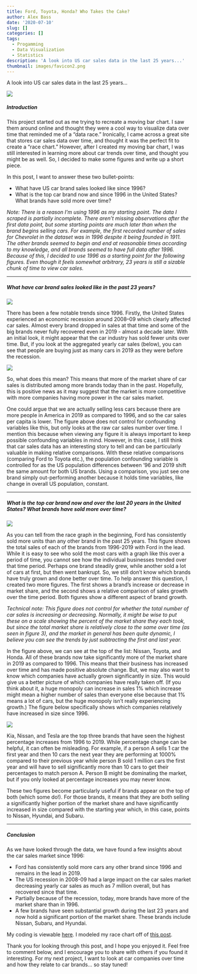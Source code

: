 ```yaml
---
title: Ford, Toyota, Honda? Who Takes the Cake?
author: Alex Bass
date: '2020-07-10'
slug: []
categories: []
tags:
  - Progamming
  - Data Visualization
  - Statistics
description: 'A look into US car sales data in the last 25 years...'
thumbnail: images/favicon2.png
---
```

A look into US car sales data in the last 25 years...

![](https://media.giphy.com/media/rUE9CTmsYMbbOz2MqD/giphy.gif#center)

##### Introduction

This project started out as me trying to recreate a moving bar chart. I saw them around online and thought they were a cool way to visualize data over time that reminded me of a "data race." Ironically, I came across a great site that stores car sales data over time, and thought it was the perfect fit to create a "race chart." However, after I created my moving bar chart, I was still interested in learning more about car trends over time, and thought you might be as well. So, I decided to make some figures and write up a short piece.

In this post, I want to answer these two bullet-points:

* What have US car brand sales looked like since 1996?
* What is the top car brand now and since 1996 in the United States? What brands have sold more over time?

*Note: There is a reason I'm using 1996 as my starting point. The data I scraped is partially incomplete. There aren't missing observations after the first data point, but some starting points are much later than when the brand begins selling cars. For example, the first recorded number of sales for Chevrolet in the dataset was in 1996 despite it being founded in 1911. The other brands seemed to begin and end at reasonable times according to my knowledge, and all brands seemed to have full data after 1996. Because of this, I decided to use 1996 as a starting point for the following figures. Even though it feels somewhat arbitrary, 23 years is still a sizable chunk of time to view car sales.*

-----------------------------------

##### What have car brand sales looked like in the past 23 years?

![](/./about_files/brand_over_time.png#center)

There has been a few notable trends since 1996. Firstly, the United States experienced an economic recession around 2008–09 which clearly affected car sales. Almost every brand dropped in sales at that time and some of the big brands never fully recovered even in 2019 - almost a decade later. With an initial look, it might appear that the car industry has sold fewer units over time. But, if you look at the aggregated yearly car sales (below), you can see that people are buying just as many cars in 2019 as they were before the recession.

![](/./about_files/yearly_sales_over_time.png#center)

So, what does this mean? This means that more of the market share of car sales is distributed among more brands today than in the past. Hopefully, this is positive news as it may suggest that the market is more competitive with more companies having more power in the car sales market.

One could argue that we are actually selling less cars because there are more people in America in 2019 as compared to 1996, and so the car sales per capita is lower. The figure above does not control for confounding variables like this, but only looks at the raw car sales number over time. I mention this because when viewing any figure it is always important to keep possible confounding variables in mind. However, in this case, I still think that car sales data has an interesting story to tell and can be particularly valuable in making relative comparisons. With these relative comparisons (comparing Ford to Toyota etc.), the population confounding variable is controlled for as the US population differences between '96 and 2019 shift the same amount for both US brands. Using a comparison, you just see one brand simply out-performing another because it holds time variables, like change in overall US population, constant.

-----------------------------------

##### What is the top car brand now and over the last 20 years in the United States? What brands have sold more over time?

![](/./about_files/total_sales.png#center)

As you can tell from the race graph in the beginning, Ford has consistently sold more units than any other brand in the past 25 years. This figure shows the total sales of each of the brands from 1996-2019 with Ford in the lead. While it is easy to see who sold the most cars with a graph like this over a period of time, you cannot see how the individual businesses trended over that time period. Perhaps one brand steadily grew, while another sold a lot of cars at first, but then went bankrupt. So, we still don't know which brands have truly grown and done better over time. To help answer this question, I created two more figures. The first shows a brand's increase or decrease in market share, and the second shows a relative comparison of sales growth over the time period. Both figures show a different aspect of brand growth.

*Technical note: This figure does not control for whether the total number of car sales is increasing or decreasing. Normally, it might be wise to put these on a scale showing the percent of the market share they each took, but since the total market share is relatively close to the same over time (as seen in figure 3), and the market in general has been quite dynamic, I believe you can see the trends by just subtracting the first and last year.*

In the figure above, we can see at the top of the list: Nissan, Toyota, and Honda. All of these brands now take significantly more of the market share in 2019 as compared to 1996. This means that their business has increased over time and has made positive absolute change. But, we may also want to know which companies have actually grown significantly in size. This would give us a better picture of which companies have really taken off. (If you think about it, a huge monopoly can increase in sales 1% which increase might mean a higher number of sales than everyone else because that 1% means a lot of cars, but the huge monopoly isn't really experiencing growth.) The figure below specifically shows which companies relatively have increased in size since 1996.

![](/./about_files/percent_difference_sold.png#center)

Kia, Nissan, and Tesla are the top three brands that have seen the highest percentage increases from 1996 to 2019. While percentage change can be helpful, it can often be misleading. For example, if a person A sells 1 car the first year and then 10 cars the next year they are performing at 1000% compared to their previous year while person B sold 1 million cars the first year and will have to sell significantly more than 10 cars to get their percentages to match person A. Person B might be dominating the market, but if you only looked at percentage increases you may never know.

These two figures become particularly useful if brands appear on the top of both (which some do!). For those brands, it means that they are both selling a significantly higher portion of the market share and have significantly increased in size compared with the starting year which, in this case, points to Nissan, Hyundai, and Subaru.

------------------------------

##### Conclusion

As we have looked through the data, we have found a few insights about the car sales market since 1996:

* Ford has consistently sold more cars any other brand since 1996 and remains in the lead in 2019.
* The US recession in 2008-09 had a large impact on the car sales market decreasing yearly car sales as much as 7 million overall, but has recovered since that time.
* Partially because of the recession, today, more brands have more of the market share than in 1996.
* A few brands have seen substantial growth during the last 23 years and now hold a significant portion of the market share. These brands include Nissan, Subaru, and Hyundai.

My coding is viewable [here](https://github.com/acbass49/carbrands). I modeled my race chart off of [this post](https://towardsdatascience.com/create-animated-bar-charts-using-r-31d09e5841da?source=userActivityShare-7c3da9a4b5fa-1591814808&_branch_match_id=810285756007782180). 

Thank you for looking through this post, and I hope you enjoyed it. Feel free to comment below, and I encourage you to share with others if you found it interesting. For my next project, I want to look at car companies over time and how they relate to car brands... so stay tuned!